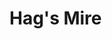 
# Hag's Mire

<ProjectDetails
  region="Riverlands"
  house="House Nayland"
  type="Village"
  status="In Progress"
  warp="/warp hagsmire"
  projectLead="Desmera Redwyne"
  dateStarted="April 6, 2020"
  dateCompleted="Invalid Date"
/>
